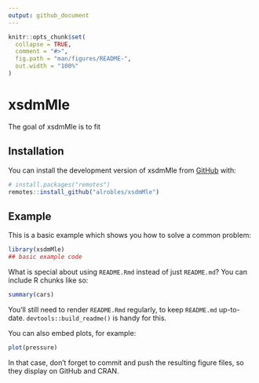 ```yaml
---
output: github_document
---
```


<!-- README.md is generated from README.Rmd. Please edit that file -->

```r
knitr::opts_chunk$set(
  collapse = TRUE,
  comment = "#>",
  fig.path = "man/figures/README-",
  out.width = "100%"
)
```

# xsdmMle

<!-- badges: start -->
<!-- badges: end -->

The goal of xsdmMle is to fit 

## Installation

You can install the development version of xsdmMle from [GitHub](https://github.com/) with:

``` r
# install.packages("remotes")
remotes::install_github("alrobles/xsdmMle")
```

## Example

This is a basic example which shows you how to solve a common problem:

```r
library(xsdmMle)
## basic example code
```

What is special about using `README.Rmd` instead of just `README.md`? You can include R chunks like so:

```r
summary(cars)
```

You'll still need to render `README.Rmd` regularly, to keep `README.md` up-to-date. `devtools::build_readme()` is handy for this.

You can also embed plots, for example:

```r
plot(pressure)
```

In that case, don't forget to commit and push the resulting figure files, so they display on GitHub and CRAN.
